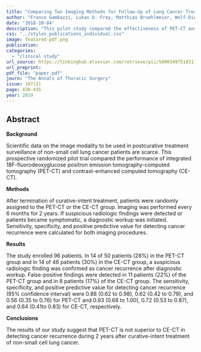 ```yaml
---
title: "Comparing Two Imaging Methods for Follow-Up of Lung Cancer Treatment: A Randomized Pilot Study"
author: "Franco Gambazzi, Lukas D. Frey, Matthias Bruehlmeier, Wolf-Dieter Janthur, Sereina M. Graber, Juerg Heuberger, Oliver S. Springer, Roland Zweifel, Bettina Boerner, Gabrielo M. Tini, Sarosh Irani"
date: '2018-10-04'
description: "This pilot study compared the effectiveness of PET-CT and contrast-enhanced CT (CE-CT) for detecting lung cancer recurrence during post-curative treatment surveillance. The results showed no significant difference between the two imaging methods in identifying cancer recurrence. Both methods demonstrated similar sensitivity and specificity, suggesting that CE-CT remains a reliable and cost-effective option for follow-up in lung cancer patients."
css: "../styles_publications_individual.css"
image: featured-pdf.png
publication: 
categories:
  - "clinical study"
url_source: https://linkinghub.elsevier.com/retrieve/pii/S0003497518313584
url_preprint: 
pdf_file: "paper.pdf"
journ: "The Annals of Thoracic Surgery"
issue: 107(2)
page: 430-435
year: 2019
---
```


## Abstract

**Background**

Scientific data on the image modality to be used in postcurative treatment surveillance of non-small cell lung cancer patients are scarce. This prospective randomized pilot trial compared the performance of integrated 18F-fluorodeoxyglucose positron emission tomography-computed tomography (PET-CT) and contrast-enhanced computed tomography (CE-CT).

**Methods**

After termination of curative-intent treatment, patients were randomly assigned to the PET-CT or the CE-CT group. Imaging was performed every 6 months for 2 years. If suspicious radiologic findings were detected or patients became symptomatic, a diagnostic workup was initiated. Sensitivity, specificity, and positive predictive value for detecting cancer recurrence were calculated for both imaging procedures.

**Results**

The study enrolled 96 patients. In 14 of 50 patients (28%) in the PET-CT group and in 14 of 46 patients (30%) in the CE-CT group, a suspicious radiologic finding was confirmed as cancer recurrence after diagnostic workup. False-positive findings were detected in 11 patients (22%) of the PET-CT group and in 8 patients (17%) of the CE-CT group. The sensitivity, specificity, and positive predictive value for detecting cancer recurrence (95% confidence interval) were 0.88 (0.62 to 0.98), 0.62 (0.42 to 0.79), and 0.56 (0.35 to 0.76) for PET-CT and 0.93 (0.68 to 1.00), 0.72 (0.53 to 0.87), and 0.64 (0.41to 0.83) for CE-CT, respectively.

**Conclusions**

The results of our study suggest that PET-CT is not superior to CE-CT in detecting cancer recurrence during 2 years after curative-intent treatment of non-small cell lung cancer.
